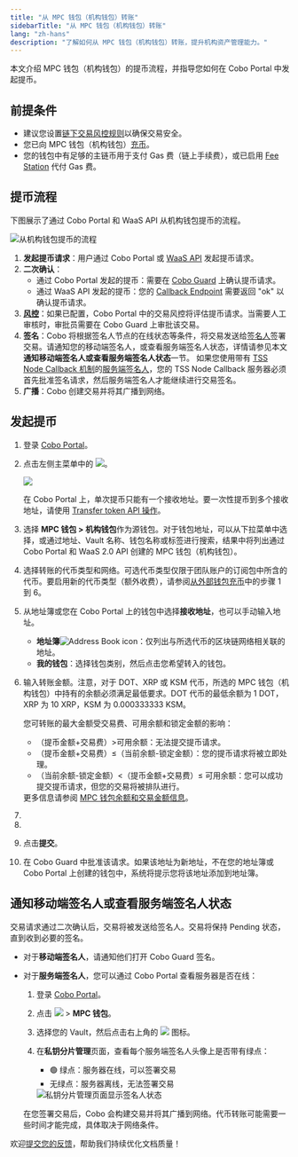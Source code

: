 ```yaml
---
title: "从 MPC 钱包（机构钱包）转账"
sidebarTitle: "从 MPC 钱包（机构钱包）转账"
lang: "zh-hans"
description: "了解如何从 MPC 钱包（机构钱包）转账，提升机构资产管理能力。"
---
```



本文介绍 MPC 钱包（机构钱包）的提币流程，并指导您如何在 Cobo Portal 中发起提币。

## 前提条件

- 建议您设置[链下交易风控规则](/cn/portal/risk-controls/off-chain-tx-set-transfer)以确保交易安全。
- 您已向 MPC 钱包（机构钱包）[充币](/cn/portal/mpc-wallets/ocw/transfers)。
- 您的钱包中有足够的主链币用于支付 Gas 费（链上手续费），或已启用 [Fee Station](/cn/portal/fee-station/introduction) 代付 Gas 费。

## 提币流程

下图展示了通过 Cobo Portal 和 WaaS API 从机构钱包提币的流程。

<img src="/cn/images/transfers/mpc-withdrawal-process.svg" className="diagram" alt="从机构钱包提币的流程"/>

1. **发起提币请求**：用户通过 Cobo Portal 或 [WaaS API](https://www.cobo.com/developers/v2_cn/guides/mpc-wallets/get-started-ocw#withdraw-tokens) 发起提币请求。
2. **二次确认**：
   - 通过 Cobo Portal 发起的提币：需要在 [Cobo Guard](/cn/guard/introduction) 上确认提币请求。
   - 通过 WaaS API 发起的提币：您的 [Callback Endpoint](https://www.cobo.com/developers/v2_cn/guides/webhooks-callbacks/introduction) 需要返回 "ok" 以确认提币请求。
3. **[风控](/cn/portal/risk-controls/tx-policies-overview)**：如果已配置，Cobo Portal 中的交易风控将评估提币请求。当需要人工审核时，审批员需要在 Cobo Guard 上审批该交易。
4. **签名**：Cobo 将根据签名人节点的在线状态等条件，将交易发送给[签名人](/cn/portal/mpc-wallets/ocw/holder-group-main-group#create-a-main-group)签署交易。请通知您的移动端签名人，或查看服务端签名人状态，详情请参见本文**通知移动端签名人或查看服务端签名人状态**一节。
   <Note>如果您使用带有 [TSS Node Callback 机制](https://www.cobo.com/developers/v2_cn/guides/mpc-wallets/server-co-signer/callback-server-overview)的[服务端签名人](https://www.cobo.com/developers/v2_cn/guides/mpc-wallets/server-co-signer/tss-node-overview)，您的 TSS Node Callback 服务器必须首先批准签名请求，然后服务端签名人才能继续进行交易签名。</Note>
5. **广播**：Cobo 创建交易并将其广播到网络。


## 发起提币

1. 登录 [Cobo Portal](https://portal.cobo.com/login)。
2. 点击左侧主菜单中的 <img src="/cn/images/transfers/transfer-button.svg" className="icon"></img>。

    <img src="/cn/images/transfers/transfer-button-location.png" className="screenshot_modal"/>

    <Note>在 Cobo Portal 上，单次提币只能有一个接收地址。要一次性提币到多个接收地址，请使用 [Transfer token API 操作](https://www.cobo.com/developers/v2/api-references/transactions/transfer-token)。</Note>

3. 选择 **MPC 钱包 > 机构钱包**作为源钱包。对于钱包地址，可以从下拉菜单中选择，或通过地址、Vault 名称、钱包名称或标签进行搜索，结果中将列出通过 Cobo Portal 和 WaaS 2.0 API 创建的 MPC 钱包（机构钱包）。

4. 选择转账的代币类型和网络。可选代币类型仅限于团队账户的订阅包中所含的代币。要启用新的代币类型（额外收费），请参阅[从外部钱包充币](https://manuals.cobo.com/cn/portal/mpc-wallets/ocw/transfers#)中的步骤 1 到 6。

5. 从地址簿或您在 Cobo Portal 上的钱包中选择**接收地址**，也可以手动输入地址。
    - **地址簿**<img src="/en/images/common/icon_address_book.svg" className="icon" alt="Address Book icon" />：仅列出与所选代币的区块链网络相关联的地址。
    - **我的钱包**：选择钱包类别，然后点击您希望转入的钱包。

6. 输入转账金额。注意，对于 DOT、XRP 或 KSM 代币，所选的 MPC 钱包（机构钱包）中持有的余额必须满足最低要求。DOT 代币的最低余额为 1 DOT，XRP 为 10 XRP，KSM 为 0.000333333 KSM。

    <Info>您可转账的最大金额受交易费、可用余额和锁定金额的影响：<ul><li>（提币金额+交易费）\>可用余额：无法提交提币请求。</li><li>（提币金额+交易费）≤（当前余额-锁定金额）：您的提币请求将被立即处理。</li><li>（当前余额-锁定金额）\<（提币金额+交易费）≤ 可用余额：您可以成功提交提币请求，但您的交易将被排队进行。</li></ul>更多信息请参阅 [MPC 钱包余额和交易金额信息](https://www.cobo.com/developers/v2_cn/guides/mpc-wallets/balance-amounts)。</Info>

7. <Fee />
8. <MySnippet />
9. 点击**提交**。
10. 在 Cobo Guard 中批准该请求。如果该地址为新地址，不在您的地址簿或 Cobo Portal 上创建的钱包中，系统将提示您将该地址添加到地址簿。

## 通知移动端签名人或查看服务端签名人状态

交易请求通过二次确认后，交易将被发送给签名人。交易将保持 Pending 状态，直到收到必要的签名。

- 对于**移动端签名人**，请通知他们打开 Cobo Guard 签名。

- 对于**服务端签名人**，您可以通过 Cobo Portal 查看服务器是否在线：

    1. 登录 [Cobo Portal](https://portal.cobo.com/login)。
    2. 点击 <img src="/cn/images/transfers/wallets-icon.svg" className="icon"></img> > **MPC 钱包**。
    3. 选择您的 Vault，然后点击右上角的 <img src="/cn/images/transfers/manage-key-share-group.svg" className="icon"></img> 图标。
    4. 在**私钥分片管理**页面，查看每个服务端签名人头像上是否带有绿点：
        - 🟢 绿点：服务器在线，可以签署交易
        - 无绿点：服务器离线，无法签署交易
        
        <img src="/cn/images/transfers/main-group-active.png" className="screenshot_modal" alt="私钥分片管理页面显示签名人状态"/>

    在您签署交易后，Cobo 会构建交易并将其广播到网络。代币转账可能需要一些时间才能完成，具体取决于网络条件。

<Tip>欢迎[提交您的反馈](https://forms.zohopublic.com/cobo/form/DocumentFeedbackForm/formperma/QvLOhxJv1_JMsJ-1dleZ8Itb_7rzN-LtgvsDdxosoVI?referrername=manuals)，帮助我们持续优化文档质量！</Tip>